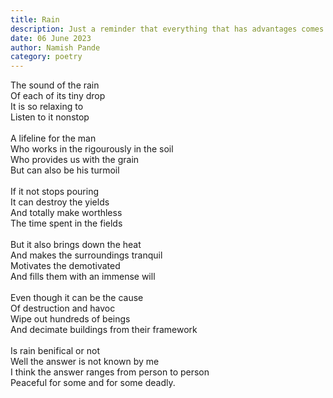 ```yaml
---
title: Rain
description: Just a reminder that everything that has advantages comes with its own set of disadvantages
date: 06 June 2023
author: Namish Pande
category: poetry
---
```

The sound of the rain<br/>
Of each of its tiny drop<br/>
It is so relaxing to <br/>
Listen to it nonstop <br/><br/>
A lifeline for the man<br/>
Who works in the rigourously in the soil<br/>
Who provides us with the grain<br/>
But can also be his turmoil<br/><br/>
If it not stops pouring<br/>
It can destroy the yields<br/>
And totally make worthless<br/>
The time spent in the fields<br/><br/>
But it also brings down the heat<br/>
And makes the surroundings tranquil<br/>
Motivates the demotivated<br/>
And fills them with an immense will <br/><br/>
Even though it can be the cause<br/>
Of destruction and havoc<br/>
Wipe out hundreds of beings<br/>
And decimate buildings from their framework<br/><br/>
Is rain benifical or not<br/>
Well the answer is not known by me<br/>
I think the answer ranges from person to person<br/>
Peaceful for some and for some deadly.
